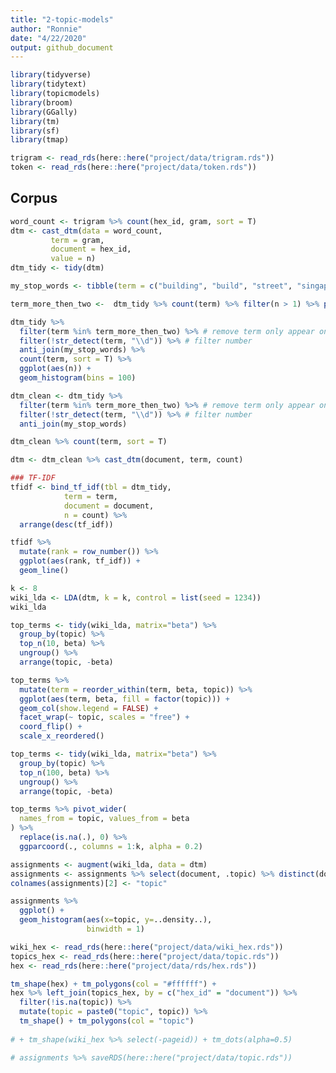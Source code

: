 ```yaml
---
title: "2-topic-models"
author: "Ronnie"
date: "4/22/2020"
output: github_document
---
```


```r
library(tidyverse)
library(tidytext)
library(topicmodels)
library(broom)
library(GGally)
library(tm)
library(sf)
library(tmap)
```

```r
trigram <- read_rds(here::here("project/data/trigram.rds"))
token <- read_rds(here::here("project/data/token.rds"))
```

## Corpus

```r
word_count <- trigram %>% count(hex_id, gram, sort = T)
dtm <- cast_dtm(data = word_count,
         term = gram,
         document = hex_id,
         value = n)
dtm_tidy <- tidy(dtm)

my_stop_words <- tibble(term = c("building", "build", "street", "singapore", "mrt", "station", "mass rapid", "rapid transit", "singapore's", "transit mrt", "underground mass", "school's", "bus", "interchange", "marina", "bay"))

term_more_then_two <-  dtm_tidy %>% count(term) %>% filter(n > 1) %>% pluck("term")

dtm_tidy %>% 
  filter(term %in% term_more_then_two) %>% # remove term only appear once
  filter(!str_detect(term, "\\d")) %>% # filter number
  anti_join(my_stop_words) %>% 
  count(term, sort = T) %>%
  ggplot(aes(n)) + 
  geom_histogram(bins = 100)

dtm_clean <- dtm_tidy %>% 
  filter(term %in% term_more_then_two) %>% # remove term only appear once
  filter(!str_detect(term, "\\d")) %>% # filter number
  anti_join(my_stop_words)

dtm_clean %>% count(term, sort = T)

dtm <- dtm_clean %>% cast_dtm(document, term, count)
```

```r
### TF-IDF
tfidf <- bind_tf_idf(tbl = dtm_tidy,
            term = term,
            document = document,
            n = count) %>% 
  arrange(desc(tf_idf))

tfidf %>% 
  mutate(rank = row_number()) %>% 
  ggplot(aes(rank, tf_idf)) +
  geom_line()
```


```r
k <- 8
wiki_lda <- LDA(dtm, k = k, control = list(seed = 1234))
wiki_lda
```

```r
top_terms <- tidy(wiki_lda, matrix="beta") %>% 
  group_by(topic) %>% 
  top_n(10, beta) %>% 
  ungroup() %>% 
  arrange(topic, -beta)

top_terms %>%
  mutate(term = reorder_within(term, beta, topic)) %>%
  ggplot(aes(term, beta, fill = factor(topic))) +
  geom_col(show.legend = FALSE) +
  facet_wrap(~ topic, scales = "free") +
  coord_flip() +
  scale_x_reordered()

top_terms <- tidy(wiki_lda, matrix="beta") %>% 
  group_by(topic) %>% 
  top_n(100, beta) %>% 
  ungroup() %>% 
  arrange(topic, -beta)

top_terms %>% pivot_wider(
  names_from = topic, values_from = beta
) %>% 
  replace(is.na(.), 0) %>%  
  ggparcoord(., columns = 1:k, alpha = 0.2)
```

```r
assignments <- augment(wiki_lda, data = dtm)
assignments <- assignments %>% select(document, .topic) %>% distinct(document, .keep_all = T)
colnames(assignments)[2] <- "topic"
```


```r
assignments %>% 
  ggplot() +
  geom_histogram(aes(x=topic, y=..density..),
                 binwidth = 1)

```

```r
wiki_hex <- read_rds(here::here("project/data/wiki_hex.rds"))
topics_hex <- read_rds(here::here("project/data/topic.rds"))
hex <- read_rds(here::here("project/data/rds/hex.rds"))

tm_shape(hex) + tm_polygons(col = "#ffffff") +
hex %>% left_join(topics_hex, by = c("hex_id" = "document")) %>% 
  filter(!is.na(topic)) %>% 
  mutate(topic = paste0("topic", topic)) %>% 
  tm_shape() + tm_polygons(col = "topic") 
  
# + tm_shape(wiki_hex %>% select(-pageid)) + tm_dots(alpha=0.5)
```


```r
# assignments %>% saveRDS(here::here("project/data/topic.rds"))
```





